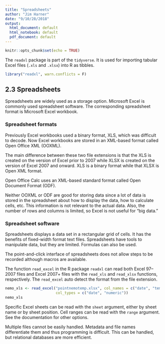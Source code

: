 ```yaml
---
title: "Spreadsheets"
author: "Jim Harner"
date: "9/10/28/2018"
output:
  html_document: default
  html_notebook: default
  pdf_document: default
---
```


```r
knitr::opts_chunk$set(echo = TRUE)
```
The `readxl` package is part of the `tidyverse`. It is used for importing tabular Excel files (`.xls` and `.xlsx`) into R as tibbles.
```r
library("readxl", warn.conflicts = F)
```

## 2.3 Spreadsheets

Spreadsheets are widely used as a storage option. Microsoft Excel is commonly used spreadsheet software. The corresponding spreadsheet format is Microsoft Excel workbook.

### Spreadsheet formats

Previously Excel workbooks used a binary format, XLS, which was difficult to decode. Now Excel workbooks are stored in an XML-based format called Open Office XML (OOXML).

The main difference between these two file extensions is that the XLS is created on the version of Excel prior to 2007 while XLSX is created on the version of Excel 2007 and onward. XLS is a binary format while that XLSX is Open XML format.

Open Office Calc uses an XML-based standard format called Open Document Format (ODF).

Neither OOXML or ODF are good for storing data since a lot of data is stored in the spreadsheet about how to display the data, how to calculate cells, etc. This information is not relevant to the actual data. Also, the number of rows and columns is limited, so Excel is not useful for "big data."

### Spreadsheet software

Spreadsheets displays a data set in a rectangular grid of cells. It has the benefits of fixed-width format text files. Spreadsheets have tools to manipulate data, but they are limited. Formulas can also be used.

The point-and-click interface of spreadsheets does not allow steps to be recorded although macros are available.

The function `read_excel` in the R package `readxl` can read both Excel 97--2007 files and Excel 2007+ files with the `read_xls` and `read_xlsx` functions, respectively. The `read_excel` auto detect the format from the file extension.
```r
nemo_xls <- read_excel("pointnemotemp.xlsx", col_names = c("date", "temp"),
                       col_types = c("date", "numeric"))
nemo_xls
```

Specific Excel sheets can be read with the `sheet` argument, either by sheet name or by sheet position. Cell ranges can be read with the `range` argument. See the documentation for other options.

Multiple files cannot be easily handled. Metadata and file names differentiate them and thus programming is difficult. This can be handled, but relational databases are more efficient.
